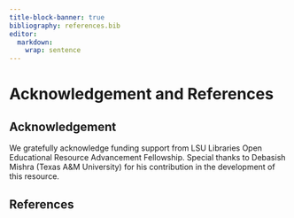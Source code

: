 ```yaml
---
title-block-banner: true
bibliography: references.bib
editor: 
  markdown: 
    wrap: sentence
---
```


# Acknowledgement and References

## Acknowledgement
We gratefully acknowledge funding support from LSU Libraries Open Educational Resource Advancement Fellowship. Special thanks to Debasish Mishra (Texas A&M University) for his contribution in the development of this resource.


## References

::: {#refs}

:::
